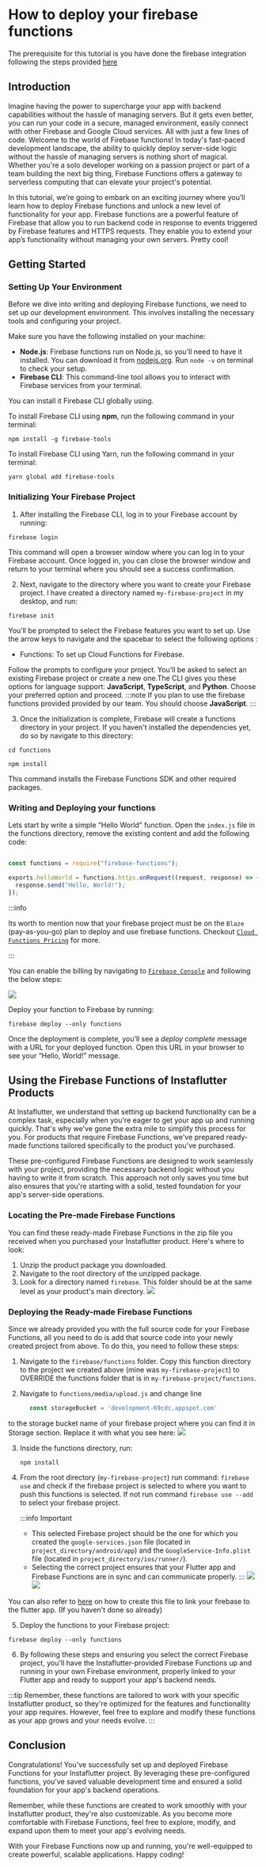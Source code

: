 
# How to deploy your firebase functions

<Note title="Prerequisites">
  The prerequisite for this tutorial is you have done the firebase integration
  following the steps provided
  <a href="../firebase-integration/create-a-firebase-account">here</a>
</Note>

## Introduction

Imagine having the power to supercharge your app with backend capabilities without the hassle of managing servers. But it gets even better, you can run your code in a secure, managed environment, easily connect with other Firebase and Google Cloud services. All with just a few lines of code. Welcome to the world of Firebase functions! In today's fast-paced development landscape, the ability to quickly deploy server-side logic without the hassle of managing servers is nothing short of magical. Whether you're a solo developer working on a passion project or part of a team building the next big thing, Firebase Functions offers a gateway to serverless computing that can elevate your project's potential.

In this tutorial, we’re going to embark on an exciting journey where you’ll learn how to deploy Firebase functions and unlock a new level of functionality for your app. Firebase functions are a powerful feature of Firebase that allow you to run backend code in response to events triggered by Firebase features and HTTPS requests. They enable you to extend your app’s functionality without managing your own servers. Pretty cool!

## Getting Started

### Setting Up Your Environment

Before we dive into writing and deploying Firebase functions, we need to set up our development environment. This involves installing the necessary tools and configuring your project.

Make sure you have the following installed on your machine:

- **Node.js**: Firebase functions run on Node.js, so you'll need to have it installed. You can download it from [nodejs.org](https://nodejs.org). Run <code>node -v</code> on terminal to check your setup.
- **Firebase CLI**: This command-line tool allows you to interact with Firebase services from your terminal.

You can install it Firebase CLI globally using.

<Tabs>
  <TabItem value="npm" label="npm" default>

To install Firebase CLI using **npm**, run the following command in your terminal:

```mdx
npm install -g firebase-tools
```

</TabItem> <TabItem value="yarn" label="yarn">
To install Firebase CLI using Yarn, run the following command in your terminal:

```mdx
yarn global add firebase-tools
```

</TabItem>

</Tabs>

### Initializing Your Firebase Project

1. After installing the Firebase CLI, log in to your Firebase account by running:

```mdx
firebase login
```

This command will open a browser window where you can log in to your Firebase account. Once logged in, you can close the browser window and return to your terminal where you should see a success confirmation.

2. Next, navigate to the directory where you want to create your Firebase project. I have created a directory named `my-firebase-project` in my desktop, and run:

```mdx
firebase init
```

You’ll be prompted to select the Firebase features you want to set up. Use the arrow keys to navigate and the spacebar to select the following options :

- Functions: To set up Cloud Functions for Firebase.

Follow the prompts to configure your project. You’ll be asked to select an existing Firebase project or create a new one.The CLI gives you these options for language support: **JavaScript**, **TypeScript**, and **Python**. Choose your preferred option and proceed. 
:::note
If you plan to use the firebase functions provided provided by our team. You should choose **JavaScript**.
:::

3. Once the initialization is complete, Firebase will create a functions directory in your project. If you haven't installed the dependencies yet, do so by navigate to this directory:

```mdx
cd functions

npm install
```

This command installs the Firebase Functions SDK and other required packages.

### Writing and Deploying your functions

Lets start by write a simple “Hello World” function. Open the `index.js` file in the functions directory, remove the existing content and add the following code:

```jsx

const functions = require("firebase-functions");

exports.helloWorld = functions.https.onRequest((request, response) => {
  response.send("Hello, World!");
});
```

:::info

Its worth to mention now that your firebase project must be on the `Blaze` (pay-as-you-go) plan to deploy and use firebase functions. Checkout [`Cloud Functions Pricing`](https://firebase.google.com/support/faq#functions-pricing) for more.

:::

You can enable the billing by navigating to [`Firebase Console`](https://console.firebase.google.com/) and following the below steps:

![](../../static/img/annotely_image_3.jpg)

Deploy your function to Firebase by running:

```mdx
firebase deploy --only functions
```
Once the deployment is complete, you’ll see a *deploy complete* message with a URL for your deployed function. Open this URL in your browser to see your “Hello, World!” message.


## Using the Firebase Functions of Instaflutter Products 

At Instaflutter, we understand that setting up backend functionality can be a complex task, especially when you're eager to get your app up and running quickly. That's why we've gone the extra mile to simplify this process for you. For products that require Firebase Functions, we've prepared ready-made functions tailored specifically to the product you've purchased.

These pre-configured Firebase Functions are designed to work seamlessly with your project, providing the necessary backend logic without you having to write it from scratch. This approach not only saves you time but also ensures that you're starting with a solid, tested foundation for your app's server-side operations.

### Locating the Pre-made Firebase Functions
You can find these ready-made Firebase Functions in the zip file you received when you purchased your Instaflutter product. Here's where to look:

1. Unzip the product package you downloaded.
2. Navigate to the root directory of the unzipped package.
3. Look for a directory named `firebase`. This folder should be at the same level as your product's main directory.
![](../../static/img/annotely_image_4.png)


### Deploying the Ready-made Firebase Functions

Since we already provided you with the full source code for your Firebase Functions, all you need to do is add that source code into your newly created project from above. To do this, you need to follow these steps:

1. Navigate to the `firebase/functions` folder. Copy this function directory to the project we created above (mine was `my-firebase-project`) to OVERRIDE the functions folder that is in `my-firebase-project/functions`.

2. Navigate to `functions/media/upload.js` and change line

```js
      const storageBucket = 'development-69cdc.appspot.com'
```
to the storage bucket name of your firebase project where you can find it in Storage section. Replace it with what you see here:
![](../../static/img/annotely_image_7.jpeg)


3. Inside the functions directory, run:

   ```mdx
   npm install
   ```

4. From the root directory (`my-firebase-project`) run command: <code>firebase use</code> and check if the firebase project is selected to where you want to push this functions is selected. If not run command <code>firebase use --add</code> to select your firebase project.


   :::info Important
   - This selected Firebase project should be the one for which you created the `google-services.json` file (located in `project_directory/android/app`) and the `GoogleService-Info.plist` file (located in `project_directory/ios/runner/`).
   - Selecting the correct project ensures that your Flutter app and Firebase Functions are in sync and can communicate properly.
   :::
![](../../static/img/annotely_image_5.png)
![](../../static/img/annotely_image_6.png)

You can also refer to <a href="/docs/firebase-integration/link-firebase-account-to-your-mobile-app">here</a> on how to create this file to link your firebase to the flutter app. (If you haven't done so already)




5. Deploy the functions to your Firebase project:

```mdx
firebase deploy --only functions
```
6. By following these steps and ensuring you select the correct Firebase project, you'll have the Instaflutter-provided Firebase Functions up and running in your own Firebase environment, properly linked to your Flutter app and ready to support your app's backend needs.

:::tip
Remember, these functions are tailored to work with your specific Instaflutter product, so they're optimized for the features and functionality your app requires. However, feel free to explore and modify these functions as your app grows and your needs evolve.
:::

## Conclusion

Congratulations! You've successfully set up and deployed Firebase Functions for your Instaflutter project. By leveraging these pre-configured functions, you've saved valuable development time and ensured a solid foundation for your app's backend operations. 

Remember, while these functions are created to work smoothly with your Instaflutter product, they're also customizable. As you become more comfortable with Firebase Functions, feel free to explore, modify, and expand upon them to meet your app's evolving needs.

With your Firebase Functions now up and running, you're well-equipped to create powerful, scalable applications. Happy coding!